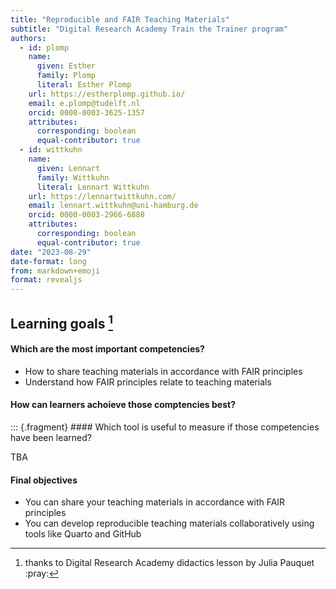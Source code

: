 ```yaml
---
title: "Reproducible and FAIR Teaching Materials"
subtitle: "Digital Research Academy Train the Trainer program"
authors:
  - id: plomp
    name:
      given: Esther
      family: Plomp
      literal: Esther Plomp
    url: https://estherplomp.github.io/
    email: e.plomp@tudelft.nl
    orcid: 0000-0003-3625-1357
    attributes:
      corresponding: boolean
      equal-contributor: true
  - id: wittkuhn
    name:
      given: Lennart
      family: Wittkuhn
      literal: Lennart Wittkuhn
    url: https://lennartwittkuhn.com/
    email: lennart.wittkuhn@uni-hamburg.de
    orcid: 0000-0003-2966-6888
    attributes:
      corresponding: boolean
      equal-contributor: true
date: "2023-08-29"
date-format: long
from: markdown+emoji
format: revealjs
---
```


## Learning goals ^[thanks to Digital Research Academy didactics lesson by Julia Pauquet :pray:] 

::: {.fragment}
#### Which are the most important competencies?

- How to share teaching materials in accordance with FAIR principles
- Understand how FAIR principles relate to teaching materials
:::


::: {.fragment}
#### How can learners achoieve those comptencies best?

:::

::: {.fragment}
#### Which tool is useful to measure if those competencies have been learned?

TBA

::: {.fragment}
#### Final objectives

- You can share your teaching materials in accordance with FAIR principles
- You can develop reproducible teaching materials collaboratively using tools like Quarto and GitHub
:::
